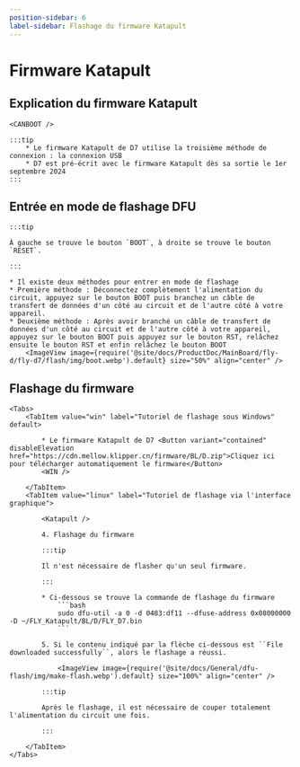 ```yaml
---
position-sidebar: 6
label-sidebar: Flashage du firmware Katapult
---
```



# Firmware Katapult

## Explication du firmware Katapult

    <CANBOOT />

    :::tip
        * Le firmware Katapult de D7 utilise la troisième méthode de connexion : la connexion USB
        * D7 est pré-écrit avec le firmware Katapult dès sa sortie le 1er septembre 2024
    :::

## Entrée en mode de flashage DFU

    :::tip

    À gauche se trouve le bouton `BOOT`, à droite se trouve le bouton `RESET`.

    :::

    * Il existe deux méthodes pour entrer en mode de flashage
    * Première méthode : Déconnectez complètement l'alimentation du circuit, appuyez sur le bouton BOOT puis branchez un câble de transfert de données d'un côté au circuit et de l'autre côté à votre appareil.
    * Deuxième méthode : Après avoir branché un câble de transfert de données d'un côté au circuit et de l'autre côté à votre appareil, appuyez sur le bouton BOOT puis appuyez sur le bouton RST, relâchez ensuite le bouton RST et enfin relâchez le bouton BOOT
        <ImageView image={require('@site/docs/ProductDoc/MainBoard/fly-d/fly-d7/flash/img/boot.webp').default} size="50%" align="center" />

## Flashage du firmware
    <Tabs>
        <TabItem value="win" label="Tutoriel de flashage sous Windows" default>

            * Le firmware Katapult de D7 <Button variant="contained" disableElevation href="https://cdn.mellow.klipper.cn/firmware/BL/D.zip">Cliquez ici pour télécharger automatiquement le firmware</Button>
            <WIN />

        </TabItem>
        <TabItem value="linux" label="Tutoriel de flashage via l'interface graphique">

            <Katapult />

            4. Flashage du firmware

            :::tip

            Il n'est nécessaire de flasher qu'un seul firmware.

            :::

            * Ci-dessous se trouve la commande de flashage du firmware
                ```bash
                sudo dfu-util -a 0 -d 0483:df11 --dfuse-address 0x08000000 -D ~/FLY_Katapult/BL/D/FLY_D7.bin
                ```

            5. Si le contenu indiqué par la flèche ci-dessous est ``File downloaded successfully``, alors le flashage a réussi.

                <ImageView image={require('@site/docs/General/dfu-flash/img/make-flash.webp').default} size="100%" align="center" />

            :::tip

            Après le flashage, il est nécessaire de couper totalement l'alimentation du circuit une fois.

            :::

        </TabItem>
    </Tabs>
